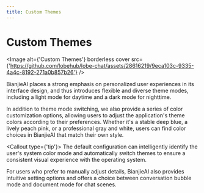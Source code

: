```yaml
---
title: Custom Themes
---
```


# Custom Themes

<Image alt={'Custom Themes'} borderless cover src={'https://github.com/lobehub/lobe-chat/assets/28616219/9eca103c-9335-4a4c-8192-271a0b857b26'} />

BianjieAI places a strong emphasis on personalized user experiences in its interface design, and thus introduces flexible and diverse theme modes, including a light mode for daytime and a dark mode for nighttime.

In addition to theme mode switching, we also provide a series of color customization options, allowing users to adjust the application's theme colors according to their preferences. Whether it's a stable deep blue, a lively peach pink, or a professional gray and white, users can find color choices in BianjieAI that match their own style.

<Callout type={'tip'}>
  The default configuration can intelligently identify the user's system color mode and
  automatically switch themes to ensure a consistent visual experience with the operating system.
</Callout>

For users who prefer to manually adjust details, BianjieAI also provides intuitive setting options and offers a choice between conversation bubble mode and document mode for chat scenes.
